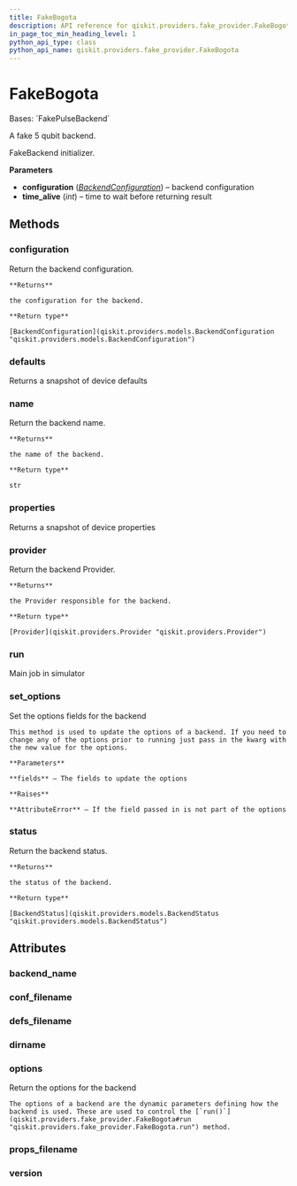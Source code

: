 ```yaml
---
title: FakeBogota
description: API reference for qiskit.providers.fake_provider.FakeBogota
in_page_toc_min_heading_level: 1
python_api_type: class
python_api_name: qiskit.providers.fake_provider.FakeBogota
---
```


# FakeBogota

<Class id="qiskit.providers.fake_provider.FakeBogota" isDedicatedPage={true} github="https://github.com/qiskit/qiskit/tree/stable/0.24/qiskit/providers/fake_provider/backends/bogota/fake_bogota.py" signature="FakeBogota" modifiers="class">
  Bases: `FakePulseBackend`

  A fake 5 qubit backend.

  FakeBackend initializer.

  **Parameters**

  *   **configuration** ([*BackendConfiguration*](qiskit.providers.models.BackendConfiguration "qiskit.providers.models.BackendConfiguration")) – backend configuration
  *   **time\_alive** (*int*) – time to wait before returning result

  ## Methods

  <span id="qiskit-providers-fake-provider-fakebogota-configuration" />

  ### configuration

  <Function id="qiskit.providers.fake_provider.FakeBogota.configuration" signature="FakeBogota.configuration()">
    Return the backend configuration.

    **Returns**

    the configuration for the backend.

    **Return type**

    [BackendConfiguration](qiskit.providers.models.BackendConfiguration "qiskit.providers.models.BackendConfiguration")
  </Function>

  <span id="qiskit-providers-fake-provider-fakebogota-defaults" />

  ### defaults

  <Function id="qiskit.providers.fake_provider.FakeBogota.defaults" signature="FakeBogota.defaults()">
    Returns a snapshot of device defaults
  </Function>

  <span id="qiskit-providers-fake-provider-fakebogota-name" />

  ### name

  <Function id="qiskit.providers.fake_provider.FakeBogota.name" signature="FakeBogota.name()">
    Return the backend name.

    **Returns**

    the name of the backend.

    **Return type**

    str
  </Function>

  <span id="qiskit-providers-fake-provider-fakebogota-properties" />

  ### properties

  <Function id="qiskit.providers.fake_provider.FakeBogota.properties" signature="FakeBogota.properties()">
    Returns a snapshot of device properties
  </Function>

  <span id="qiskit-providers-fake-provider-fakebogota-provider" />

  ### provider

  <Function id="qiskit.providers.fake_provider.FakeBogota.provider" signature="FakeBogota.provider()">
    Return the backend Provider.

    **Returns**

    the Provider responsible for the backend.

    **Return type**

    [Provider](qiskit.providers.Provider "qiskit.providers.Provider")
  </Function>

  <span id="qiskit-providers-fake-provider-fakebogota-run" />

  ### run

  <Function id="qiskit.providers.fake_provider.FakeBogota.run" signature="FakeBogota.run(run_input, **kwargs)">
    Main job in simulator
  </Function>

  <span id="qiskit-providers-fake-provider-fakebogota-set-options" />

  ### set\_options

  <Function id="qiskit.providers.fake_provider.FakeBogota.set_options" signature="FakeBogota.set_options(**fields)">
    Set the options fields for the backend

    This method is used to update the options of a backend. If you need to change any of the options prior to running just pass in the kwarg with the new value for the options.

    **Parameters**

    **fields** – The fields to update the options

    **Raises**

    **AttributeError** – If the field passed in is not part of the options
  </Function>

  <span id="qiskit-providers-fake-provider-fakebogota-status" />

  ### status

  <Function id="qiskit.providers.fake_provider.FakeBogota.status" signature="FakeBogota.status()">
    Return the backend status.

    **Returns**

    the status of the backend.

    **Return type**

    [BackendStatus](qiskit.providers.models.BackendStatus "qiskit.providers.models.BackendStatus")
  </Function>

  ## Attributes

  ### backend\_name

  <Attribute id="qiskit.providers.fake_provider.FakeBogota.backend_name" attributeValue="'fake_bogota'" />

  ### conf\_filename

  <Attribute id="qiskit.providers.fake_provider.FakeBogota.conf_filename" attributeValue="'conf_bogota.json'" />

  ### defs\_filename

  <Attribute id="qiskit.providers.fake_provider.FakeBogota.defs_filename" attributeValue="'defs_bogota.json'" />

  ### dirname

  <Attribute id="qiskit.providers.fake_provider.FakeBogota.dirname" attributeValue="'/home/computertreker/git/qiskit/qiskit/.tox/docs/lib/python3.8/site-packages/qiskit/providers/fake_provider/backends/bogota'" />

  ### options

  <Attribute id="qiskit.providers.fake_provider.FakeBogota.options">
    Return the options for the backend

    The options of a backend are the dynamic parameters defining how the backend is used. These are used to control the [`run()`](qiskit.providers.fake_provider.FakeBogota#run "qiskit.providers.fake_provider.FakeBogota.run") method.
  </Attribute>

  ### props\_filename

  <Attribute id="qiskit.providers.fake_provider.FakeBogota.props_filename" attributeValue="'props_bogota.json'" />

  ### version

  <Attribute id="qiskit.providers.fake_provider.FakeBogota.version" attributeValue="1" />
</Class>

